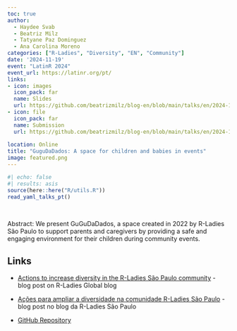 ```yaml
---
toc: true
author: 
  - Haydee Svab
  - Beatriz Milz
  - Tatyane Paz Dominguez
  - Ana Carolina Moreno
categories: ["R-Ladies", "Diversity", "EN", "Community"]
date: '2024-11-19'
event: "LatinR 2024"
event_url: https://latinr.org/pt/
links:
- icon: images
  icon_pack: far
  name: Slides
  url: https://github.com/beatrizmilz/blog-en/blob/main/talks/en/2024-11-latinR-gugudadados/slides.pdf
- icon: file
  icon_pack: far
  name: Submission
  url: https://github.com/beatrizmilz/blog-en/blob/main/talks/en/2024-11-latinR-gugudadados/submission.pdf  
  
location: Online
title: "GuguDaDados: A space for children and babies in events"
image: featured.png
---
```


```r
#| echo: false
#| results: asis
source(here::here("R/utils.R"))
read_yaml_talks_pt()
```

<br>

Abstract: We present GuGuDaDados, a space created in 2022 by R-Ladies São Paulo to support parents and caregivers by providing a safe and engaging environment for their children during community events.

## Links

- [Actions to increase diversity in the R-Ladies São Paulo community](https://rladies.org/blog/2023-06-05-increasing-diversity-sao-paulo/) - blog post on R-Ladies Global blog

- [Ações para ampliar a diversidade na comunidade R-Ladies São Paulo](https://rladies-sp.org/posts/2023-06-05-increasing-diversity-sao-paulo/) - blog post no blog da R-Ladies São Paulo

- [GitHub Repository](https://github.com/R-Ladies-Sao-Paulo/gugudadados/tree/main)
